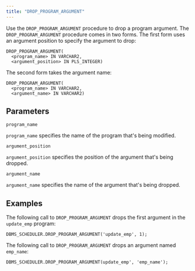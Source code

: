```yaml
---
title: "DROP_PROGRAM_ARGUMENT"
---
```


Use the `DROP_PROGRAM_ARGUMENT` procedure to drop a program argument. The `DROP_PROGRAM_ARGUMENT` procedure comes in two forms. The first form uses an argument position to specify the argument to drop:

```text
DROP_PROGRAM_ARGUMENT(
  <program_name> IN VARCHAR2,
  <argument_position> IN PLS_INTEGER)
```

The second form takes the argument name:

```text
DROP_PROGRAM_ARGUMENT(
  <program_name> IN VARCHAR2,
  <argument_name> IN VARCHAR2)
```

## Parameters

`program_name`

 `program_name` specifies the name of the program that's being modified.

`argument_position`

 `argument_position` specifies the position of the argument that's being dropped.

`argument_name`

 `argument_name` specifies the name of the argument that's being dropped.

## Examples

The following call to `DROP_PROGRAM_ARGUMENT` drops the first argument in the `update_emp` program:

```text
DBMS_SCHEDULER.DROP_PROGRAM_ARGUMENT('update_emp', 1);
```

The following call to `DROP_PROGRAM_ARGUMENT` drops an argument named `emp_name`:

```text
DBMS_SCHEDULER.DROP_PROGRAM_ARGUMENT(update_emp', 'emp_name');
```
